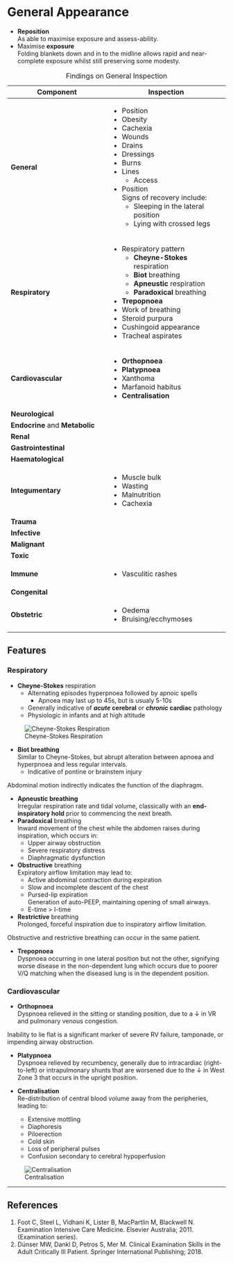 # General Appearance

:::tick
* **Reposition**\
As able to maximise exposure and assess-ability.
* Maximise **exposure**\
Folding blankets down and in to the midline allows rapid and near-complete exposure whilst still preserving some modesty.
:::

: Findings on General Inspection

+---------------------------------+----------------------------------------+
| Component                       | Inspection                             |
+=================================+========================================+
| **General**                     | * Position                             |
|                                 | * Obesity                              |
|                                 | * Cachexia                             |
|                                 | * Wounds                               |
|                                 | * Drains                               |
|                                 | * Dressings                            |
|                                 | * Burns                                |
|                                 | * Lines                                |
|                                 |     * Access                           |
|                                 | * Position\                            |
|                                 | Signs of recovery include:             |
|                                 |     * Sleeping in the lateral position |
|                                 |     * Lying with crossed legs          |
+---------------------------------+----------------------------------------+
| **Respiratory**                 | * Respiratory pattern                  |
|                                 |     * **Cheyne-Stokes** respiration    |
|                                 |     * **Biot** breathing               |
|                                 |     * **Apneustic** respiration        |
|                                 |     * **Paradoxical** breathing        |
|                                 | * **Trepopnoea**                       |
|                                 | * Work of breathing                    |
|                                 | * Steroid purpura                      |
|                                 | * Cushingoid appearance                |
|                                 | * Tracheal aspirates                   |
+---------------------------------+----------------------------------------+
| **Cardiovascular**              | * **Orthopnoea**                       |
|                                 | * **Platypnoea**                       |
|                                 | * Xanthoma                             |
|                                 | * Marfanoid habitus                    |
|                                 | * **Centralisation**                   |
+---------------------------------+----------------------------------------+
| **Neurological**                |                                        |
+---------------------------------+----------------------------------------+
| **Endocrine** and **Metabolic** |                                        |
+---------------------------------+----------------------------------------+
| **Renal**                       |                                        |
+---------------------------------+----------------------------------------+
| **Gastrointestinal**            |                                        |
+---------------------------------+----------------------------------------+
| **Haematological**              |                                        |
+---------------------------------+----------------------------------------+
| **Integumentary**               | * Muscle bulk                          |
|                                 | * Wasting                              |
|                                 | * Malnutrition                         |
|                                 | * Cachexia                             |
|                                 |                                        |
+---------------------------------+----------------------------------------+
| **Trauma**                      |                                        |
+---------------------------------+----------------------------------------+
| **Infective**                   |                                        |
+---------------------------------+----------------------------------------+
| **Malignant**                   |                                        |
+---------------------------------+----------------------------------------+
| **Toxic**                       |                                        |
+---------------------------------+----------------------------------------+
| **Immune**                      | * Vasculitic rashes                    |
+---------------------------------+----------------------------------------+
| **Congenital**                  |                                        |
+---------------------------------+----------------------------------------+
| **Obstetric**                   | * Oedema                               |
|                                 | * Bruising/ecchymoses                  |
+---------------------------------+----------------------------------------+

## Features

### Respiratory

* **Cheyne-Stokes** respiration
	* Alternating episodes hyperpnoea followed by apnoic spells
		* Apnoea may last up to 45s, but is usualy 5-10s
	* Generally indicative of ***acute* cerebral** or ***chronic* cardiac** pathology
	* Physiologic in infants and at high altitude

:::column-margin
![Cheyne-Stokes Respiration](/resources/cheyne_stokes.png)
:::

* **Biot breathing**\
Similar to Cheyne-Stokes, but abrupt alteration between apnoea and hyperpnoea and less regular intervals.
	* Indicative of pontine or brainstem injury

:::column-margin
Abdominal motion indirectly indicates the function of the diaphragm.
:::

* **Apneustic breathing**\
Irregular respiration rate and tidal volume, classically with an **end-inspiratory hold** prior to commencing the next breath.
\
* **Paradoxical** breathing\
Inward movement of the chest while the abdomen raises during inspiration, which occurs in:
	* Upper airway obstruction
	* Severe respiratory distress
	* Diaphragmatic dysfunction
\
* **Obstructive** breathing\
Expiratory airflow limitation may lead to:
	* Active abdominal contraction during expiration
	* Slow and incomplete descent of the chest
	* Pursed-lip expiration\
	Generation of auto-PEEP, maintaining opening of small airways.
	* E-time > I-time
\
* **Restrictive** breathing\
Prolonged, forceful inspiration due to inspiratory airflow limitation.

:::column-margin
Obstructive and restrictive breathing can occur in the same patient.
:::

* **Trepopnoea**\
Dyspnoea occurring in one lateral position but not the other, signifying worse disease in the non-dependent lung which occurs due to poorer V/Q matching when the diseased lung is in the dependent position.
\


### Cardiovascular

* **Orthopnoea**\
Dyspnoea relieved in the sitting or standing position, due to a ↓ in VR and pulmonary venous congestion.

:::column-margin
Inability to lie flat is a significant marker of severe RV failure, tamponade, or impending airway obstruction.
:::

* **Platypnoea**\
Dyspnoea relieved by recumbency, generally due to intracardiac (right-to-left) or intrapulmonary shunts that are worsened due to the ↓ in West Zone 3 that occurs in the upright position.

* **Centralisation**\
Re-distribution of central blood volume away from the peripheries, leading to:
	* Extensive mottling
	* Diaphoresis
	* Piloerection
	* Cold skin
	* Loss of peripheral pulses
	* Confusion secondary to cerebral hypoperfusion

:::column-margin
![Centralisation](/resources/centralisation.png)
:::

---

## References


1. Foot C, Steel L, Vidhani K, Lister B, MacPartlin M, Blackwell N. Examination Intensive Care Medicine. Elsevier Australia; 2011. (Examination series).
1. Dünser MW, Dankl D, Petros S, Mer M. Clinical Examination Skills in the Adult Critically Ill Patient. Springer International Publishing; 2018.
